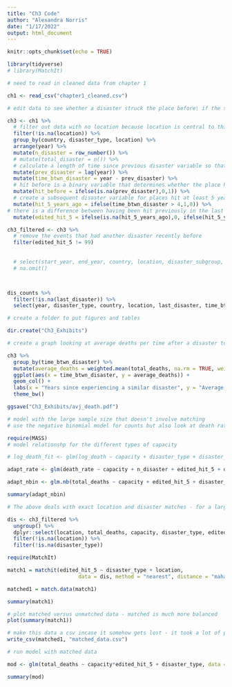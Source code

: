 ```yaml
---
title: "Ch3 Code"
author: "Alexandra Norris"
date: "1/17/2022"
output: html_document
---
```


```r
knitr::opts_chunk$set(echo = TRUE)

library(tidyverse)
# library(MatchIt)

```

```r
# need to read in cleaned data from chapter 1

ch1 <- read_csv("chapter1_cleaned.csv")

# edit data to see whether a disaster struck the place before\ if the same type of disaster struck before

ch3 <- ch1 %>%
  # filter out data with no location because location is central to this part
  filter(!is.na(location)) %>%
  group_by(country, disaster_type, location) %>%
  arrange(year) %>%
  mutate(n_disaster = row_number()) %>%
  # mutate(total_disaster = n()) %>%
  # calculate a length of time since previous disaster variable so that I can filter out places that keep getting slammed
  mutate(prev_disaster = lag(year)) %>%
  mutate(time_btwn_disaster = year - prev_disaster) %>%
  # hit before is a binary variable that determines whether the place has been hit previously - if there isn't a previous date then there is not a previous disaster in the data
  mutate(hit_before = ifelse(is.na(prev_disaster),0,1)) %>%
  # create a subsequent disaster variable for places hit at least 5 years after the initial disaster - I came to the choice of 5 after looking at the average deaths per time folling a disaster and found that 5 seems to be an inflection point
  mutate(hit_5_years_ago = ifelse(time_btwn_disaster > 4,1,0)) %>%
# there is a difference between having been hit previously in the last 5 years and never having been hit before - I will filter out the 99s
  mutate(edited_hit_5 = ifelse(is.na(hit_5_years_ago),0, ifelse(hit_5_years_ago == 0,99,1)))

ch3_filtered <- ch3 %>%
  # remove the events that had another disaster recently before
  filter(edited_hit_5 != 99)
  
  
  # select(start_year, end_year, country, location, disaster_subgroup, n_disaster, total_disaster, more_than_one_dis, total_deaths, capacity, gdp_per_cap, disaster_type, disaster_mag, total_affected) %>%
  # na.omit()



dis_counts %>%
  filter(!is.na(last_disaster)) %>%
  select(year, disaster_type, country, location, last_disaster, time_btwn_disaster, more_than_one_dis, hit_5_15_years_ago)

```

```r

# create a folder to put figures and tables

dir.create("Ch3_Exhibits")

# create a graph looking at average deaths per time after a disaster to justify when to put a "subsequent disaster" variable that controls for the fact that if immediately hit by another disaster that they may experience even more deaths and destruction

ch3 %>%
  group_by(time_btwn_disaster) %>%
  mutate(average_deaths = weighted.mean(total_deaths, na.rm = TRUE, weights = total_affected)) %>%
  ggplot(aes(x = time_btwn_disaster, y = average_deaths)) +
  geom_col() +
  labs(x = "Years since experiencing a similar disaster", y = "Average death count") +
  theme_bw()

ggsave("Ch3_Exhibits/avj_death.pdf")

```

```r
# model with the large sample size that doesn't involve matching
# use the negative binomial model for counts but also look at death rate - abandon the log because we've learned that it has little practical applicability

require(MASS)
# model relationshp for the different types of capacity

# log_death_fit <- glm(log_death ~ capacity + disaster_type + disaster_mag + gdp_per_cap, data = chap1)

adapt_rate <- glm(death_rate ~ capacity + n_disaster + edited_hit_5 + disaster_type + disaster_mag + gdp_per_cap, data = ch3_filtered)

adapt_nbin <- glm.nb(total_deaths ~ capacity + edited_hit_5 + disaster_type + disaster_mag + gdp_per_cap, data = ch3_filtered)

summary(adapt_nbin)

```



```r
# The above deals with exact location and disaster matches - for a larger sample size - I use matchit which matches based off of covariates. This means that some things may be 

dis <- ch3_filtered %>%
  ungroup() %>%
  dplyr::select(location, total_deaths, capacity, disaster_type, edited_hit_5) %>%
  filter(!is.na(location)) %>%
  filter(!is.na(disaster_type))

require(MatchIt)

match1 = matchit(edited_hit_5 ~ disaster_type + location,
                       data = dis, method = "nearest", distance = "mahalanobis", replace = TRUE)

matched1 = match.data(match1)

summary(match1)

# plot matched versus unmatched data - matched is much more balanced
plot(summary(match1))

# make this data a csv incase it somehow gets lost - it took a lot of processing power to match it all
write_csv(matched1, "matched_data.csv")

```

```r

# run model with matched data

mod <- glm(total_deaths ~ capacity*edited_hit_5 + disaster_type, data = matched1, family = "poisson")

summary(mod)
```




